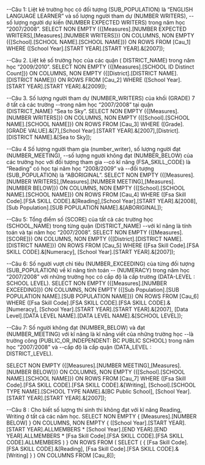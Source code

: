 ﻿--Câu 1: Liệt kê trường học có đối tượng (SUB_POPULATION) là “ENGLISH LANGUAGE LEARNER”  và số lượng người tham dự (NUMBER WRITERS), 
--số lượng người dự kiến (NUMBER EXPECTED WRITERS)  trong năm học “2007/2008”.
SELECT NON EMPTY ({[Measures].[NUMBER EXPECTED WRITERS],[Measures].[NUMBER WRITERS]}) ON COLUMNS,
	   NON EMPTY ({[School].[SCHOOL NAME].[SCHOOL NAME]}) ON ROWS
FROM [Cau_1]
WHERE ([School Year].[START YEAR].[START YEAR].&[2007]);

--Câu 2. Liệt kê số trường học của các quận ( DISTRICT_NAME)  trong năm học “2009/2010”.
SELECT NON EMPTY ({[Measures].[SCHOOL ID Distinct Count]}) ON COLUMNS,
	   NON EMPTY ({[District].[DISTRICT NAME].[DISTRICT NAME]}) ON ROWS
FROM [Cau_2]
WHERE ([School Year].[START YEAR].[START YEAR].&[2009]);

--Câu 3. Số lượng người tham dự (NUMBER_WRITERS)   của khối (GRADE) 7 ở tất cả các trường 
--trong năm học “2007/2008” tại quận (DISTRICT_NAME) “Sea to Sky”.
SELECT NON EMPTY ({[Measures].[NUMBER WRITERS]}) ON COLUMNS,
	   NON EMPTY ({[School].[SCHOOL NAME].[SCHOOL NAME]}) ON ROWS
FROM [Cau_3]
WHERE ([Grade].[GRADE VALUE].&[7],[School Year].[START YEAR].&[2007],[District].[DISTRICT NAME].&[Sea to Sky]);

--Câu 4 Số lượng người tham gia (number_writer), số lượng người đạt (NUMBER_MEETING), 
--số lượng người không đạt (NUMBER_BELOW) của các trường học với đối tượng tham gia 
--có kĩ năng (FSA_SKILL_CODE) là  “Reading” có học tại năm học “2008/2009” và 
--đối tượng (SUB_POPULATION) là “ABORIGINAL”.
SELECT NON EMPTY ({[Measures].[NUMBER WRITERS],[Measures].[NUMBER MEETING],[Measures].[NUMBER BELOW]}) ON COLUMNS,
	   NON EMPTY ({[School].[SCHOOL NAME].[SCHOOL NAME]}) ON ROWS
FROM [Cau_4]
WHERE ([Fsa Skill Code].[FSA SKILL CODE].&[Reading],[School Year].[START YEAR].&[2008],
[Sub Population].[SUB POPULATION NAME].&[ABORIGINAL]);

--Câu 5: Tổng điểm số (SCORE) của tất cả các trường học (SCHOOL_NAME) trong từng quận (DISTRICT_NAME) 
--với kĩ năng là tính toán và tại năm học “2007/2008”.
SELECT NON EMPTY ({[Measures].[SCORE]}) ON COLUMNS,
	   NON EMPTY ({[District].[DISTRICT NAME].[DISTRICT NAME]}) ON ROWS
FROM [Cau_5]
WHERE ([Fsa Skill Code].[FSA SKILL CODE].&[Numeracy], [School Year].[START YEAR].&[2007]);

--Câu 6: Số người vượt chỉ tiêu (NUMBER_EXCEEDING) của từng đối tượng (SUB_POPULATION) về kĩ năng tính toán
-- (NUMERACY) trong năm học “2007/2008” với những trường học có cấp độ là cấp trường (DATA-LEVEL : SCHOOL LEVEL).
SELECT NON EMPTY ({[Measures].[NUMBER EXCEEDING]}) ON COLUMNS,
	   NON EMPTY ({[Sub Population].[SUB POPULATION NAME].[SUB POPULATION NAME]}) ON ROWS
FROM [Cau_6]
WHERE ([Fsa Skill Code].[FSA SKILL CODE].[FSA SKILL CODE].&[Numeracy], [School Year].[START YEAR].[START YEAR].&[2007],
[Data Level].[DATA LEVEL NAME].[DATA LEVEL NAME].&[SCHOOL LEVEL]);

--Câu 7: Số người không đạt (NUMBER_BELOW) và đạt (NUMBER_MEETING) với kĩ năng là kĩ năng viết của những trường học 
--là trường công (PUBLIC_OR_INDEPENDENT: BC PUBLIC SCHOOL) trong năm học “2007/2008” và 
--cấp độ là cấp quận (DATA_LEVEL : DISTRICT_LEVEL).

SELECT NON EMPTY ({[Measures].[NUMBER MEETING],[Measures].[NUMBER BELOW]}) ON COLUMNS,
	   NON EMPTY ({[School].[SCHOOL NAME].[SCHOOL NAME]}) ON ROWS
FROM [Cau_7]
WHERE ([Fsa Skill Code].[FSA SKILL CODE].[FSA SKILL CODE].&[Writing],
[School].[SCHOOL TYPE NAME].[SCHOOL TYPE NAME].&[BC Public School],
[School Year].[START YEAR].[START YEAR].&[2007]);

--Câu 8 : Cho biết số lượng thí sinh thi không đạt với kĩ năng Reading, Writing ở tất cả các năm học.
SELECT NON EMPTY { [Measures].[NUMBER BELOW] } ON COLUMNS, 
		NON EMPTY { ([School Year].[START YEAR].[START YEAR].ALLMEMBERS *
		 [School Year].[END YEAR].[END YEAR].ALLMEMBERS * 
		 [Fsa Skill Code].[FSA SKILL CODE].[FSA SKILL CODE].ALLMEMBERS ) }  ON ROWS 
FROM ( SELECT ( { [Fsa Skill Code].[FSA SKILL CODE].&[Reading], [Fsa Skill Code].[FSA SKILL CODE].&[Writing] } ) ON COLUMNS FROM [Cau_8]);

